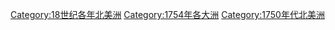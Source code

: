 [[Category:18世纪各年北美洲|Category:18世纪各年北美洲]]
[[Category:1754年各大洲|Category:1754年各大洲]]
[[Category:1750年代北美洲|Category:1750年代北美洲]]